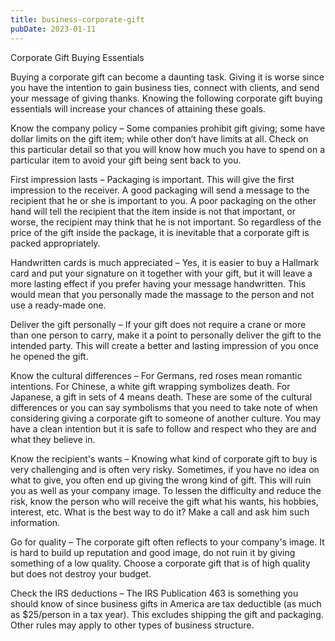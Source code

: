 ```yaml
---
title: business-corporate-gift
pubDate: 2023-01-11
---
```


Corporate Gift Buying Essentials 

Buying a corporate gift can become a daunting task. Giving it is worse since you have the intention to gain business ties, connect with clients, and send your message of giving thanks. Knowing the following corporate gift buying essentials will increase your chances of attaining these goals. 

Know the company policy – Some companies prohibit gift giving; some have dollar limits on the gift item; while other don’t have limits at all. Check on this particular detail so that you will know how much you have to spend on a particular item to avoid your gift being sent back to you. 

First impression lasts – Packaging is important. This will give the first impression to the receiver. A good packaging will send a message to the recipient that he or she is important to you. A poor packaging on the other hand will tell the recipient that the item inside is not that important, or worse, the recipient may think that he is not important. So regardless of the price of the gift inside the package, it is inevitable that a corporate gift is packed appropriately. 

Handwritten cards is much appreciated – Yes, it is easier to buy a Hallmark card and put your signature on it together with your gift, but it will leave a more lasting effect if you prefer having your message handwritten. This would mean that you personally made the massage to the person and not use a ready-made one. 

Deliver the gift personally – If your gift does not require a crane or more than one person to carry, make it a point to personally deliver the gift to the intended party. This will create a better and lasting impression of you once he opened the gift. 

Know the cultural differences – For Germans, red roses mean romantic intentions. For Chinese, a white gift wrapping symbolizes death. For Japanese, a gift in sets of 4 means death. These are some of the cultural differences or you can say symbolisms that you need to take note of when considering giving a corporate gift to someone of another culture. You may have a clean intention but it is safe to follow and respect who they are and what they believe in. 

Know the recipient's wants – Knowing what kind of corporate gift to buy is very challenging and is often very risky. Sometimes, if you have no idea on what to give, you often end up giving the wrong kind of gift. This will ruin you as well as your company image. To lessen the difficulty and reduce the risk, know the person who will receive the gift what his wants, his hobbies, interest, etc. What is the best way to do it? Make a call and ask him such information.

Go for quality – The corporate gift often reflects to your company's image. It is hard to build up reputation and good image, do not ruin it by giving something of a low quality. Choose a corporate gift that is of high quality but does not destroy your budget. 

Check the IRS deductions – The IRS Publication 463 is something you should know of since business gifts in America are tax deductible (as much as $25/person in a tax year). This excludes shipping the gift and packaging. Other rules may apply to other types of business structure.
